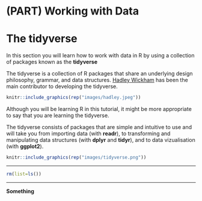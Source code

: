 # (PART) Working with Data {-}

# The tidyverse

In this section you will learn how to work with data in R by using a collection of packages known as the **tidyverse**

The tidyverse is a collection of R packages that share an underlying design philosophy, grammar, and data structures. [Hadley Wickham](http://hadley.nz) has been the main contributor to developing the tidyverse.

```r
knitr::include_graphics(rep("images/hadley.jpeg"))
```

Although you will be learning R in this tutorial, it might be more appropriate to say that you are learning the tidyverse.

The tidyverse consists of packages that are simple and intuitive to use and will take you from importing data (with **readr**), to transforming and manipulating data structures (with **dplyr** and **tidyr**), and to data vizualisation (with **ggplot2**).


```r
knitr::include_graphics(rep("images/tidyverse.png"))
```

********

```r
rm(list=ls())
```

********

**Something**
